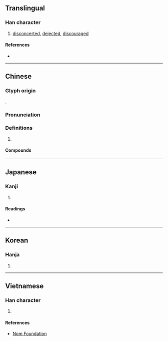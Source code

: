 {{character info/new}}
==Translingual==

===Han character===
{{Han char|rn=61|rad=心|as=08|sn=11|four=97020|canj=PBTV|ids=⿰忄罔}}

# [[disconcerted]], [[dejected]], [[discouraged]]

====References====
* {{Han ref|kx=0391.060|dkj=10809|dj=0725.180|hdz=42315.120|uh=60D8|ud=24792|bh=B1A6|bd=45478}}

----

==Chinese==
{{zh-forms}}

===Glyph origin===
{{Han etym}}
{{Han compound|心|罔|c1=s|c2=p|t1=heart|ls=psc}}.

===Pronunciation===
{{zh-pron
|m=wǎng
|c=mong5
|mn=bòng
|mc=y
|oc=y
|cat=
}}

===Definitions===
{{zh-hanzi}}

# {{rfdef|zh}}

====Compounds====
{{zh-der|悵惘|悽惘|惘惘|惘然|惘然如失|惘然若失|惘若有失|迷惘}}

----

==Japanese==

===Kanji===
{{ja-kanji|grade=|rs=心08}}

# {{defn|lang=ja|sort=心08}}

====Readings====
* {{ja-readings
|goon=もう
|kanon=ぼう
|kun=あき-れる
}}

----

==Korean==

===Hanja===
{{ko-hanja|hangeul=망|eumhun=|rv=mang|mr=mang|y=mang}}

# {{defn|lang=ko|sort=心08}}

----

==Vietnamese==

===Han character===
{{vi-readings|rs=心08|hanviet=võng}}

# {{defn|lang=vi|sort=心08}}

====References====
* [http://nomfoundation.org/common/nom_details.php?codepoint=60d8 Nom Foundation]